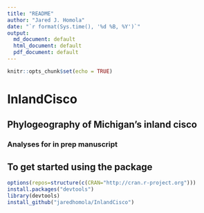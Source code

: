 ```yaml
---
title: "README"
author: "Jared J. Homola"
date: "`r format(Sys.time(), '%d %B, %Y')`"
output: 
  md_document: default
  html_document: default
  pdf_document: default
---
```


```r
knitr::opts_chunk$set(echo = TRUE)
```

# InlandCisco
## Phylogeography of Michigan's inland cisco

### Analyses for in prep manuscript

## To get started using the package 

```r
options(repos=structure(c(CRAN="http://cran.r-project.org")))
install.packages("devtools")
library(devtools)
install_github("jaredhomola/InlandCisco")
```
